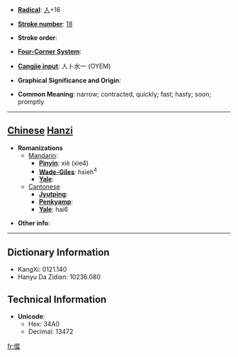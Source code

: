 * '''[[Wiktionary:Chinese radical index| Radical]]''': [[Wiktionary:Chinese radical index 人|人]]+16

* '''[[Wiktionary:Chinese total strokes index|Stroke number]]''': [[Wiktionary:Chinese total strokes index 18|18]]

* '''Stroke order''': 

* '''[[Wiktionary:Chinese four corner index|Four-Corner System]]''': 

* '''[[Wiktionary:Chinese Cangjie index|Cangjie input]]''': 人卜水一 (OYEM)

* '''Graphical Significance and Origin''': 

* '''Common Meaning''': narrow; contracted, quickly; fast; hasty; soon; promptly

----

== [[Chinese]] [[Hanzi]] ==

* '''Romanizations'''
** [[Mandarin]]:
*** '''[[Pinyin]]''': xiè (xie4)
*** '''[[Wade-Giles]]''': hsieh<sup>4</sup>
*** '''[[Yale]]''': 
**[[Cantonese]]
***'''[[Jyutping]]''':
***'''[[Penkyamp]]''': 
***'''[[Yale]]''': hai6

* '''Other info''': 

----

== Dictionary Information ==

* KangXi: 0121.140
* Hanyu Da Zidian: 10236.080

== Technical Information ==

* '''Unicode''':
** Hex: 34A0
** Decimal: 13472
[[fr:㒠]]